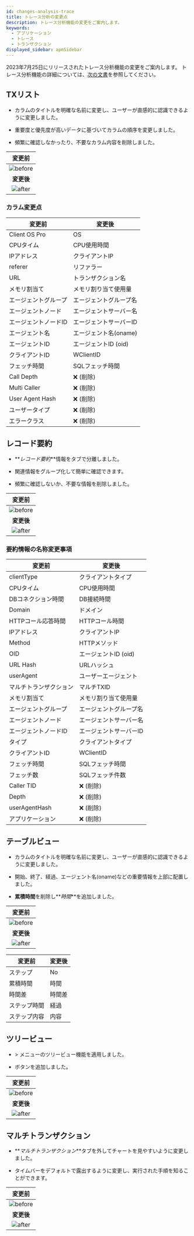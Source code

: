 ```yaml
---
id: changes-analysis-trace
title: トレース分析の変更点
description: トレース分析機能の変更をご案内します。
keywords:
  - アプリケーション
  - トレース
  - トランザクション
displayed_sidebar: apmSidebar
---
```


2023年7月25日にリリースされたトレース分析機能の変更をご案内します。 トレース分析機能の詳細については、[次の文書](../java/dashboard-hitmap-trace)を参照してください。

## TXリスト

- カラムのタイトルを明確な名前に変更し、ユーザーが直感的に認識できるように変更しました。

- 重要度と優先度が高いデータに基づいてカラムの順序を変更しました。

- 頻繁に確認しなかったり、不要なカラム内容を削除しました。

|                             変更前                             |
| :---------------------------------------------------------: |
| ![before](/img/changes/changes-transaction-list-before.png) |
|                           **変更後**                           |
|  ![after](/img/changes/changes-transaction-list-after.png)  |

### カラム変更点

| 変更前                  | 変更後                 |
| -------------------- | ------------------- |
| Client OS Pro        | OS                  |
| CPUタイム               | CPU使用時間             |
| IPアドレス               | クライアントIP            |
| referer              | リファラー               |
| URL                  | トランザクション名           |
| メモリ割当て               | メモリ割り当て使用量          |
| エージェントグループ           | エージェントグループ名         |
| エージェントノード            | エージェントサーバー名         |
| エージェントノードID          | エージェントサーバーID        |
| エージェント名              | エージェント名(oname)      |
| エージェントID             | エージェントID (oid)      |
| クライアントID             | WClientID           |
| フェッチ時間               | SQLフェッチ時間           |
| Call Depth           | ❌ (削除)              |
| Multi Caller         | ❌ (削除)              |
| User Agent Hash      | ❌ (削除)              |
| ユーザータイプ              | ❌ (削除)              |
| エラークラス               | ❌ (削除)              |

## レコード要約

- **_レコード要約_**情報をタブで分離しました。

- 関連情報をグループ化して簡単に確認できます。

- 頻繁に確認しないか、不要な情報を削除しました。

|                               変更前                              |
| :------------------------------------------------------------: |
| ![before](/img/changes/changes-transaction-summary-before.png) |
|                             **変更後**                            |
|  ![after](/img/changes/changes-transaction-summary-after.png)  |

### 要約情報の名称変更事項

| 変更前                 | 変更後                |
| ------------------- | ------------------ |
| clientType          | クライアントタイプ          |
| CPUタイム              | CPU使用時間            |
| DBコネクション時間          | DB接続時間             |
| Domain              | ドメイン               |
| HTTPコール応答時間         | HTTPコール時間          |
| IPアドレス              | クライアントIP           |
| Method              | HTTPメソッド           |
| OID                 | エージェントID (oid)     |
| URL Hash            | URLハッシュ            |
| userAgent           | ユーザーエージェント         |
| マルチトランザクション         | マルチTXID            |
| メモリ割当て              | メモリ割り当て使用量         |
| エージェントグループ          | エージェントグループ名        |
| エージェントノード           | エージェントサーバー名        |
| エージェントノードID         | エージェントサーバーID       |
| タイプ                 | クライアントタイプ          |
| クライアントID            | WClientID          |
| フェッチ時間              | SQLフェッチ時間          |
| フェッチ数               | SQLフェッチ件数          |
| Caller TID          | ❌ (削除)             |
| Depth               | ❌ (削除)             |
| userAgentHash       | ❌ (削除)             |
| アプリケーション            | ❌ (削除)             |

## テーブルビュー

- カラムのタイトルを明確な名前に変更し、ユーザーが直感的に認識できるように変更しました。

- 開始、終了、経過、エージェント名(oname)などの重要情報を上部に配置しました。

- **累積時間**を削除し**_時間_**を追加しました。

|                                変更前                                |
| :---------------------------------------------------------------: |
| ![before](/img/changes/changes-transaction-table-view-before.png) |
|                              **変更後**                              |
|  ![after](/img/changes/changes-transaction-table-view-after.png)  |

| 変更前         | 変更後      |
| ----------- | -------- |
| ステップ        | No       |
| 累積時間        | 時間       |
| 時間差         | 時間差      |
| ステップ時間      | 経過       |
| ステップ内容      | 内容       |

## ツリービュー

- <Cmdname sid="side_analysis" className="uitext" /> &gt; <Cmdname sid="side_multi_server_tx_trace" className="uitext" />メニューのツリービュー機能を適用しました。

- <Cmdname sid="BTN06327" className="uitext" />ボタンを追加しました。

|                                変更前                               |
| :--------------------------------------------------------------: |
| ![before](/img/changes/changes-transaction-tree-view-before.png) |
|                              **変更後**                             |
|  ![after](/img/changes/changes-transaction-tree-view-after.png)  |

## マルチトランザクション

- **_マルチトランザクション_**タブを外してチャートを見やすいように変更しました。

- タイムバーをデフォルトで露出するように変更し、実行された手順を知ることができます。

|                               変更前                               |
| :-------------------------------------------------------------: |
| ![before](/img/changes/changes-transaction-multi-tx-before.png) |
|                             **変更後**                             |
|  ![after](/img/changes/changes-transaction-multi-tx-after.png)  |
